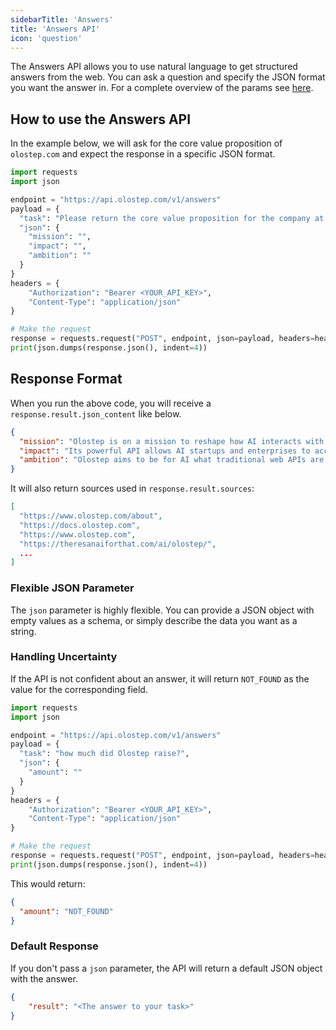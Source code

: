 ```yaml
---
sidebarTitle: 'Answers'
title: 'Answers API'
icon: 'question'
---
```


The Answers API allows you to use natural language to get structured answers from the web. You can ask a question and specify the JSON format you want the answer in. For a complete overview of the params see [here](/api-reference/answers/create).

## How to use the Answers API

In the example below, we will ask for the core value proposition of `olostep.com` and expect the response in a specific JSON format.

<CodeGroup>

```python answers.py
import requests
import json

endpoint = "https://api.olostep.com/v1/answers"
payload = {
  "task": "Please return the core value proposition for the company at the following domain: olostep.com",
  "json": {
    "mission": "",
    "impact": "",
    "ambition": ""
  }
}
headers = {
    "Authorization": "Bearer <YOUR_API_KEY>",
    "Content-Type": "application/json"
}

# Make the request
response = requests.request("POST", endpoint, json=payload, headers=headers)
print(json.dumps(response.json(), indent=4))
```

</CodeGroup>

## Response Format

When you run the above code, you will receive a `response.result.json_content` like below.

```json
{
  "mission": "Olostep is on a mission to reshape how AI interacts with the web. At its core, it is building the Web Data API for AI.",
  "impact": "Its powerful API allows AI startups and enterprises to access websites and extract clean, structured data in the format they prefer—HTML, Markdown, plain text, raw PDF, or structured JSON, enabling faster and more reliable AI-powered data extraction.",
  "ambition": "Olostep aims to be for AI what traditional web APIs are for standard web development—the essential programmatic layer supplying AI with limitless web data, powering the fastest-growing AI companies globally."
}
```

It will also return sources used in `response.result.sources`:

```json
[
  "https://www.olostep.com/about",
  "https://docs.olostep.com",
  "https://www.olostep.com",
  "https://theresanaiforthat.com/ai/olostep/",
  ...
]
```


### Flexible JSON Parameter

The `json` parameter is highly flexible. You can provide a JSON object with empty values as a schema, or simply describe the data you want as a string.

### Handling Uncertainty

If the API is not confident about an answer, it will return `NOT_FOUND` as the value for the corresponding field.

<CodeGroup>

```python not_found_example.py
import requests
import json

endpoint = "https://api.olostep.com/v1/answers"
payload = {
  "task": "how much did Olostep raise?",
  "json": {
    "amount": ""
  }
}
headers = {
    "Authorization": "Bearer <YOUR_API_KEY>",
    "Content-Type": "application/json"
}

# Make the request
response = requests.request("POST", endpoint, json=payload, headers=headers)
print(json.dumps(response.json(), indent=4))
```

</CodeGroup>

This would return:
```json
{
  "amount": "NOT_FOUND"
}
```

### Default Response

If you don't pass a `json` parameter, the API will return a default JSON object with the answer.

```json
{
    "result": "<The answer to your task>"
}
```